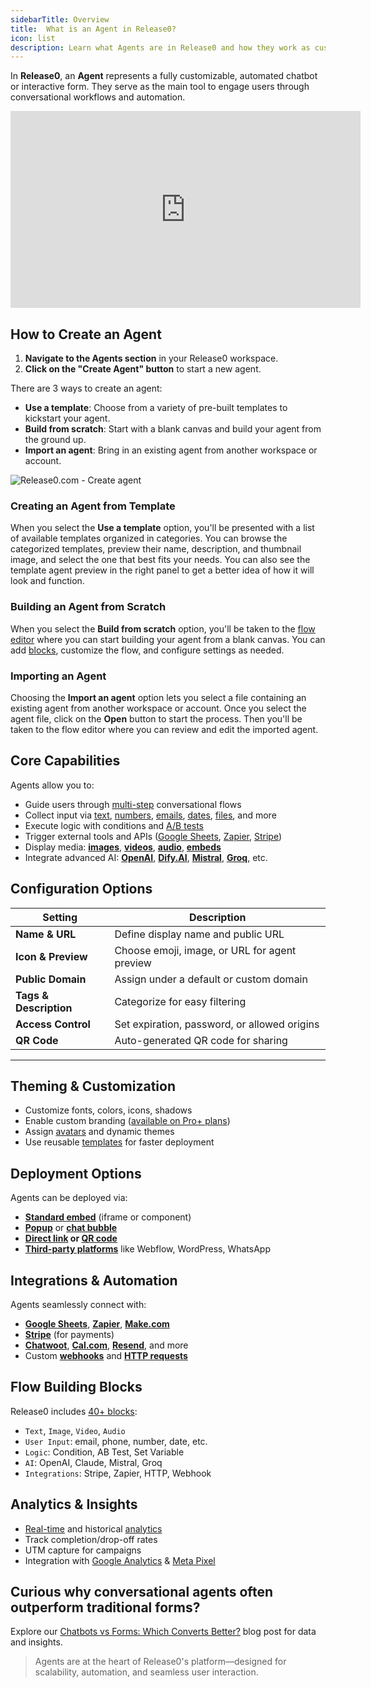 ```yaml
---
sidebarTitle: Overview
title:  What is an Agent in Release0?
icon: list
description: Learn what Agents are in Release0 and how they work as customizable chatbots and interactive forms.
---
```


In **Release0**, an **Agent** represents a fully customizable, automated chatbot or interactive form. They serve as the main tool to engage users through conversational workflows and automation.

<iframe
  width="560"
  height="315"
  src="https://www.youtube.com/embed/4UfIvtTwQLc"
  title="YouTube video player"
  frameBorder="0"
  allow="accelerometer; autoplay; clipboard-write; encrypted-media; gyroscope; picture-in-picture; web-share"
  allowFullScreen
></iframe>

## How to Create an Agent
1. **Navigate to the Agents section** in your Release0 workspace.
2. **Click on the "Create Agent" button** to start a new agent.

There are 3 ways to create an agent:
- **Use a template**: Choose from a variety of pre-built templates to kickstart your agent.
- **Build from scratch**: Start with a blank canvas and build your agent from the ground up.
- **Import an agent**: Bring in an existing agent from another workspace or account.

<Frame style={{ maxWidth: '400px' }}>
  <img src="/images/agent-settings/create-agent.png" alt="Release0.com -  Create agent" />
</Frame>

### Creating an Agent from Template

When you select the **Use a template** option, you'll be presented with a list of available templates organized in categories. You can browse the categorized templates, preview their name, description, and thumbnail image, and select the one that best fits your needs. You can also see the template agent preview in the right panel to get a better idea of how it will look and function.

### Building an Agent from Scratch
When you select the **Build from scratch** option, you'll be taken to the [flow editor](/editor/graph) where you can start building your agent from a blank canvas. You can add [blocks](/editor/blocks/overview), customize the flow, and configure settings as needed.

### Importing an Agent
Choosing the **Import an agent** option lets you select a file containing an existing agent from another workspace or account. Once you select the agent file, click on the **Open** button to start the process. Then you'll be taken to the flow editor where you can review and edit the imported agent.


## Core Capabilities

Agents allow you to:

- Guide users through [multi-step](/guides/create-first-agent) conversational flows
- Collect input via [text](/editor/blocks/user-inputs/text), [numbers](/editor/blocks/user-inputs/number), [emails](/editor/blocks/user-inputs/email), [dates](/editor/blocks/user-inputs/date), [files](/editor/blocks/user-inputs/fileUpload), and more
- Execute logic with conditions and [A/B tests](/editor/blocks/logic/ab-test)
- Trigger external tools and APIs ([Google Sheets](/editor/blocks/integrations/google-sheets), [Zapier](/editor/blocks/integrations/zapier), [Stripe](/editor/blocks/user-inputs/collect-payment))
- Display media: **[images](/editor/blocks/agent-dialog/image)**, **[videos](/editor/blocks/agent-dialog/video)**, **[audio](/editor/blocks/agent-dialog/audio)**, **[embeds](/editor/blocks/agent-dialog/embed)**
- Integrate advanced AI: **[OpenAI](/editor/blocks/ai-agents/openAi)**, **[Dify.AI](/editor/blocks/ai-agents/dify)**, **[Mistral](/editor/blocks/ai-agents/mistralAI)**, **[Groq](/editor/blocks/ai-agents/groq)**, etc.


## Configuration Options

| Setting               | Description |
|----------------------|-------------|
| **Name & URL**       | Define display name and public URL |
| **Icon & Preview**   | Choose emoji, image, or URL for agent preview |
| **Public Domain**    | Assign under a default or custom domain |
| **Tags & Description** | Categorize for easy filtering |
| **Access Control**   | Set expiration, password, or allowed origins |
| **QR Code**          | Auto-generated QR code for sharing |

---

## Theming & Customization

- Customize fonts, colors, icons, shadows
- Enable custom branding ([available on Pro+ plans](https://release0.com/pricing))
- Assign [avatars](/theme/overview#agent-bubble) and dynamic themes
- Use reusable [templates](/theme/overview#template) for faster deployment


## Deployment Options

Agents can be deployed via:

- **[Standard embed](/integrations/web/overview#1-standard-embed)** (iframe or component)
- **[Popup](/integrations/web/overview#2-popup-embed)** or **[chat bubble](/integrations/web/overview#3-chat-bubble-embed)**
- **[Direct link](/editor/agent-settings/agent-settings#agent-url) or [QR code](/editor/agent-settings/agent-qr-code-generator)**
- **[Third-party platforms](/integrations/overview)** like Webflow, WordPress, WhatsApp


## Integrations & Automation

Agents seamlessly connect with:

- **[Google Sheets](/editor/blocks/integrations/google-sheets)**, **[Zapier](/editor/blocks/integrations/zapier)**, **[Make.com](/editor/blocks/integrations/make-com)**
- **[Stripe](/editor/blocks/user-inputs/collect-payment)** (for payments)
- **[Chatwoot](/editor/blocks/integrations/chatwoot)**, **[Cal.com](/editor/blocks/integrations/cal)**, **[Resend](/editor/blocks/integrations/send-email#configuration-steps-using-resend-as-smtp-providers)**, and more
- Custom **[webhooks](/editor/blocks/integrations/http-request#5-optional%3A-call-a-webhook)** and **[HTTP requests](/editor/blocks/integrations/http-request)**


## Flow Building Blocks

Release0 includes [40+ blocks](/editor/blocks/overview):

- `Text`, `Image`, `Video`, `Audio`
- `User Input`: email, phone, number, date, etc.
- `Logic`: Condition, AB Test, Set Variable
- `AI`: OpenAI, Claude, Mistral, Groq
- `Integrations`: Stripe, Zapier, HTTP, Webhook


## Analytics & Insights

- [Real-time](/submission/realtime) and historical [analytics](/submission/analytics)
- Track completion/drop-off rates
- UTM capture for campaigns
- Integration with [Google Analytics](/editor/agent-settings/advanced-settings#google-tag-manager) & [Meta Pixel](/editor/blocks/integrations/meta-pixel)


## Curious why conversational agents often outperform traditional forms?
Explore our [Chatbots vs Forms: Which Converts Better?](https://release0.com/blog/chatbots-vs-forms-which-converts-better) blog post for data and insights.

> Agents are at the heart of Release0's platform—designed for scalability, automation, and seamless user interaction.